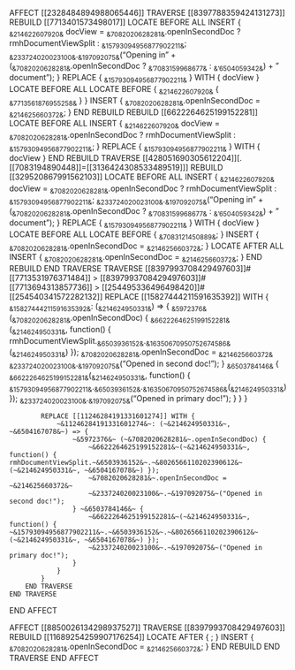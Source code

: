 AFFECT [[2328484894988065446]]
    TRAVERSE [[8397788359424131273]]
        REBUILD [[7713401573498017]]
            LOCATE BEFORE ALL INSERT {
                ~&214622607920&~ docView = ~&7082020628281&~.openInSecondDoc ? rmhDocumentViewSplit : ~&15793094956877902211&~;
                ~&233724020023100&~.~&197092075&~("Opening in " + (~&7082020628281&~.openInSecondDoc ? ~&'7083159968677&~ : ~&'6504059342&~) + " document");
            }
            REPLACE { ~&15793094956877902211&~ } WITH { docView }
            LOCATE BEFORE ALL
            LOCATE BEFORE { ~&214622607920&~ { ~&7713561876955258&~ } }
            INSERT { ~&7082020628281&~.openInSecondDoc = ~&214625660372&~; }
        END REBUILD
        REBUILD [[6622264625199152281]]
            LOCATE BEFORE ALL
            INSERT { ~&214622607920&~ docView = ~&7082020628281&~.openInSecondDoc ? rmhDocumentViewSplit : ~&15793094956877902211&~; }
            REPLACE { ~&15793094956877902211&~ } WITH { docView }
        END REBUILD
        TRAVERSE [[428051690305612204]][.[[7083194890448]]=[[3136424308533489519]]]
            REBUILD [[329520867991562103]]
                LOCATE BEFORE ALL INSERT {
                    ~&214622607920&~ docView = ~&7082020628281&~.openInSecondDoc ? rmhDocumentViewSplit : ~&15793094956877902211&~;
                    ~&233724020023100&~.~&197092075&~("Opening in " + (~&7082020628281&~.openInSecondDoc ? ~&'7083159968677&~ : ~&'6504059342&~) + " document");
                }
                REPLACE { ~&15793094956877902211&~ } WITH { docView }
                LOCATE BEFORE ALL
                LOCATE BEFORE { ~&7083121450889&~; }
                INSERT { ~&7082020628281&~.openInSecondDoc = ~&214625660372&~; }
                LOCATE AFTER ALL
                INSERT { ~&7082020628281&~.openInSecondDoc = ~&214625660372&~; }
            END REBUILD
        END TRAVERSE
        TRAVERSE [[8397993708429497603]]#[[7713531976371484]] > [[8397993708429497603]]#[[7713694313857736]] > [[254495336496498420]]#[[254540341572282132]]
            REPLACE [[15827444211591635392]] WITH {
                ~&15827444211591635392&~: (~&214624950331&~) => {
                    ~&5972376&~ (~&7082020628281&~.openInSecondDoc) {
                        ~&6622264625199152281&~(~&214624950331&~, function() { rmhDocumentViewSplit.~&6503936152&~.~&16350670950752674586&~(~&214624950331&~) });
                        ~&7082020628281&~.openInSecondDoc = ~&214625660372&~
                        ~&233724020023100&~.~&197092075&~("Opened in second doc!");
                    } ~&6503784146&~ {
                        ~&6622264625199152281&~(~&214624950331&~, function() { ~&15793094956877902211&~.~&6503936152&~.~&16350670950752674586&~(~&214624950331&~) });
                        ~&233724020023100&~.~&197092075&~("Opened in primary doc!");
                    }
                }
            }

            REPLACE [[11246284191331601274]] WITH {
                ~&11246284191331601274&~: (~&214624950331&~, ~&6504167078&~) => {
                    ~&5972376&~ (~&7082020628281&~.openInSecondDoc) {
                        ~&6622264625199152281&~(~&214624950331&~, function() { rmhDocumentViewSplit.~&6503936152&~.~&8026566110202390612&~(~&214624950331&~, ~&6504167078&~) });
                        ~&7082020628281&~.openInSecondDoc = ~&214625660372&~
                        ~&233724020023100&~.~&197092075&~("Opened in second doc!");
                    } ~&6503784146&~ {
                        ~&6622264625199152281&~(~&214624950331&~, function() { ~&15793094956877902211&~.~&6503936152&~.~&8026566110202390612&~(~&214624950331&~, ~&6504167078&~) });
                        ~&233724020023100&~.~&197092075&~("Opened in primary doc!");
                    }
                }
            }
        END TRAVERSE
    END TRAVERSE
END AFFECT

AFFECT [[8850026134298937527]]
    TRAVERSE [[8397993708429497603]]
        REBUILD [[11689254259907176254]]
            LOCATE AFTER { ; }
            INSERT { ~&7082020628281&~.openInSecondDoc = ~&214625660372&~; }
        END REBUILD
    END TRAVERSE
END AFFECT
